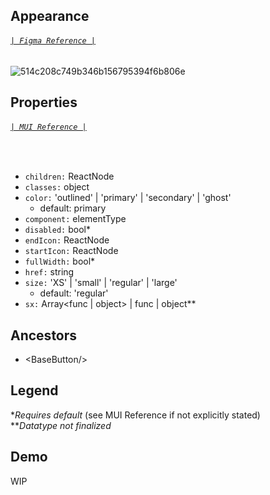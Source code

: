 
<Meta title='Components/Button'  />

## Appearance
###### [`| Figma Reference |`](https://www.figma.com/file/P38agSWlZGpxD68uQdcRmp/Tarka-kit?node-id=2301%3A139928)
![514c208c749b346b156795394f6b806e](https://user-images.githubusercontent.com/77284270/185225562-9ec54c32-1a48-4233-9c3b-39a0ca9eacd0.png)

## Properties
###### [`| MUI Reference |`](https://mui.com/material-ui/api/button/)
<br/>

* `children:` ReactNode
* `classes:` object
* `color:` 'outlined' | 'primary' | 'secondary' | 'ghost'
    * default: primary
* `component:` elementType
* `disabled:` bool\*
* `endIcon:` ReactNode
* `startIcon:` ReactNode
* `fullWidth:` bool\*
* `href:` string
* `size:` 'XS' | 'small' | 'regular' | 'large'
    * default: 'regular'
* `sx:` Array<func | object> | func | object\*\*

## Ancestors
* &lt;<LinkTo kind='Components/BaseButton' target="_blank">BaseButton</LinkTo>/&gt;

## Legend
\**Requires default* (see MUI Reference if not explicitly stated)<br/>
\*\**Datatype not finalized*

## Demo

<Canvas>
    <Story name='WIP'>
        <div> WIP </div>
    </Story>
</Canvas>

